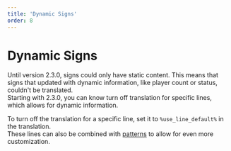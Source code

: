 ```yaml
---
title: 'Dynamic Signs'
order: 8
---
```


# Dynamic Signs

Until version 2.3.0, signs could only have static content. This means that signs that updated with dynamic information, like player count or status, couldn't be translated.  
Starting with 2.3.0, you can know turn off translation for specific lines, which allows for dynamic information.

To turn off the translation for a specific line, set it to `%use_line_default%` in the translation.  
These lines can also be combined with [patterns](~/docs/no-placeholders) to allow for even more customization.
